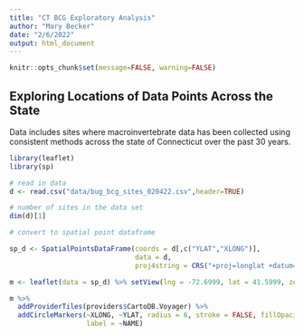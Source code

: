 ```yaml
---
title: "CT BCG Exploratory Analysis"
author: "Mary Becker"
date: "2/6/2022"
output: html_document
---
```


```r
knitr::opts_chunk$set(message=FALSE, warning=FALSE)
```

## Exploring Locations of Data Points Across the State

Data includes sites where macroinvertebrate data has been collected using consistent
methods across the state of Connecticut over the past 30 years.
```r
library(leaflet)
library(sp)

# read in data
d <- read.csv("data/bug_bcg_sites_020422.csv",header=TRUE)

# number of sites in the data set
dim(d)[1]

```

```r
# convert to spatial point dataframe

sp_d <- SpatialPointsDataFrame(coords = d[,c("YLAT","XLONG")], 
                               data = d, 
                               proj4string = CRS("+proj=longlat +datum=WGS84"))

m <- leaflet(data = sp_d) %>% setView(lng = -72.6999, lat = 41.5999, zoom = 9)

m %>% 
  addProviderTiles(providers$CartoDB.Voyager) %>%
  addCircleMarkers(~XLONG, ~YLAT, radius = 6, stroke = FALSE, fillOpacity = 0.5,
                   label = ~NAME)
```





